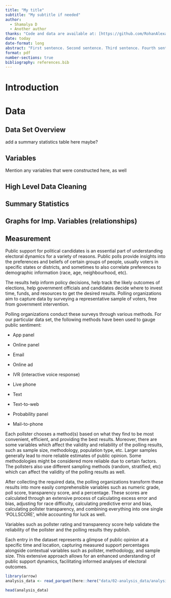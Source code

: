 ```yaml
---
title: "My title"
subtitle: "My subtitle if needed"
author: 
  - Shamalya D
  - Another author
thanks: "Code and data are available at: [https://github.com/RohanAlexander/starter_folder](https://github.com/RohanAlexander/starter_folder)."
date: today
date-format: long
abstract: "First sentence. Second sentence. Third sentence. Fourth sentence."
format: pdf
number-sections: true
bibliography: references.bib
---
```


# Introduction

# Data

## Data Set Overview

add a summary statistics table here maybe?

## Variables

Mention any variables that were constructed here, as well

## High Level Data Cleaning 

## Summary Statistics

## Graphs for Imp. Variables (relationships)

## Measurement

Public support for political candidates is an essential part of understanding electoral dynamics for a variety of reasons. Public polls provide insights into the preferences and beliefs of certain groups of people, usually voters in specific states or districts, and sometimes to also correlate preferences to demographic information (race, age, neighbourhood, etc).

The results help inform policy decisions, help track the likely outcomes of elections, help government officials and candidates decide where to invest time, funds, and resources to get the desired results. Polling organizations aim to capture data by surveying a representative sample of voters, free from government intervention.

Polling organizations conduct these surveys through various methods. For our particular data set, the following methods have been used to gauge public sentiment:

-   App panel

-   Online panel

-   Email

-   Online ad

-   IVR (interactive voice response)

-   Live phone

-   Text

-   Text-to-web

-   Probability panel

-   Mail-to-phone

Each pollster chooses a method(s) based on what they find to be most convenient, efficient, and providing the best results. Moreover, there are some variables which affect the validity and reliability of the polling results, such as sample size, methodology, population type, etc. Larger samples generally lead to more reliable estimates of public opinion. Some methodologies might be considered more reliable due to certain factors. The pollsters also use different sampling methods (random, stratified, etc) which can affect the validity of the polling results as well.

After collecting the required data, the polling organizations transform these results into more easily comprehensible variables such as numeric grade, poll score, transparency score, and a percentage. These scores are calculated through an extensive process of calculating excess error and bias, adjusting for race difficulty, calculating predictive error and bias, calculating pollster transparency, and combining everything into one single ‘POLLSCORE’, while accounting for luck as well.

Variables such as pollster rating and transparency score help validate the reliability of the pollster and the polling results they publish.

Each entry in the dataset represents a glimpse of public opinion at a specific time and location, capturing measured support percentages alongside contextual variables such as pollster, methodology, and sample size. This extensive approach allows for an enhanced understanding of public support dynamics, facilitating informed analyses of electoral outcomes.

```r
library(arrow)
analysis_data <- read_parquet(here::here("data/02-analysis_data/analysis_data.parquet"))

head(analysis_data)
```
